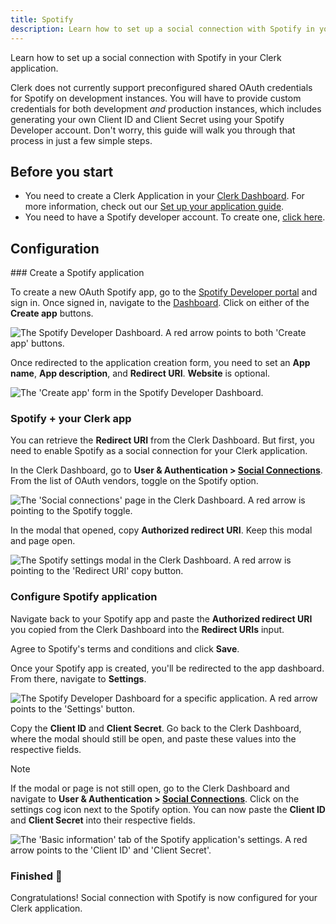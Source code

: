 ```yaml
---
title: Spotify
description: Learn how to set up a social connection with Spotify in your Clerk application.
---
```


Learn how to set up a social connection with Spotify in your Clerk application.

Clerk does not currently support preconfigured shared OAuth credentials for Spotify on development instances. You will have to provide custom credentials for both development _and_ production instances, which includes generating your own Client ID and Client Secret using your Spotify Developer account. Don't worry, this guide will walk you through that process in just a few simple steps.

## Before you start

- You need to create a Clerk Application in your [Clerk Dashboard](https://dashboard.clerk.com/). For more information, check out our [Set up your application guide](/docs/quickstarts/setup-clerk).
- You need to have a Spotify developer account. To create one, [click here](https://developer.spotify.com/).

## Configuration

<Steps>
  ### Create a Spotify application

  To create a new OAuth Spotify app, go to the [Spotify Developer portal](https://developer.spotify.com/) and sign in. Once signed in, navigate to the [Dashboard](https://developer.spotify.com/dashboard/). Click on either of the **Create app** buttons.

  ![The Spotify Developer Dashboard. A red arrow points to both 'Create app' buttons.](/docs/images/authentication-providers/spotify/create-application.webp)

  Once redirected to the application creation form, you need to set an **App name**, **App description**, and **Redirect URI**. **Website** is optional.

  ![The 'Create app' form in the Spotify Developer Dashboard.](/docs/images/authentication-providers/spotify/new-app-form.webp)

  ### Spotify + your Clerk app

  You can retrieve the **Redirect URI** from the Clerk Dashboard. But first, you need to enable Spotify as a social connection for your Clerk application.

  In the Clerk Dashboard, go to **User & Authentication > [Social Connections](https://dashboard.clerk.com/last-active?path=user-authentication/social-connections)**. From the list of OAuth vendors, toggle on the Spotify option.

  ![The 'Social connections' page in the Clerk Dashboard. A red arrow is pointing to the Spotify toggle.](/docs/images/authentication-providers/spotify/enable-spotify.webp)

  In the modal that opened, copy **Authorized redirect URI**. Keep this modal and page open.

  ![The Spotify settings modal in the Clerk Dashboard. A red arrow is pointing to the 'Redirect URI' copy button.](/docs/images/authentication-providers/spotify/redirect-uri.webp)

  ### Configure Spotify application

  Navigate back to your Spotify app and paste the **Authorized redirect URI** you copied from the Clerk Dashboard into the **Redirect URIs** input.

  Agree to Spotify's terms and conditions and click **Save**.

  Once your Spotify app is created, you'll be redirected to the app dashboard. From there, navigate to **Settings**.

  ![The Spotify Developer Dashboard for a specific application. A red arrow points to the 'Settings' button.](/docs/images/authentication-providers/spotify/settings.webp)

  Copy the **Client ID** and **Client Secret**. Go back to the Clerk Dashboard, where the modal should still be open, and paste these values into the respective fields.

  > [!NOTE]
  > If the modal or page is not still open, go to the Clerk Dashboard and navigate to **User & Authentication > [Social Connections](https://dashboard.clerk.com/last-active?path=user-authentication/social-connections)**. Click on the settings cog icon next to the Spotify option. You can now paste the **Client ID** and **Client Secret** into their respective fields.

  ![The 'Basic information' tab of the Spotify application's settings. A red arrow points to the 'Client ID' and 'Client Secret'.](/docs/images/authentication-providers/spotify/copying-values-from-spotify.webp)

  ### Finished 🎉

  Congratulations! Social connection with Spotify is now configured for your Clerk application.
</Steps>
